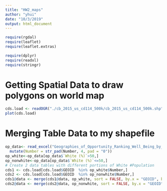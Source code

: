 ---
title: "HW2_maps"
author: "yhui"
date: "10/3/2019"
output: html_document
---

```{r setup, include=FALSE}
require(rgdal)
require(leaflet)
require(leaflet.extras)

require(dplyr)
require(readxl)
require(stringr)
```

# Getting Spatial Data to draw polygons on world map

```{r, loading}
cds.load <- readOGR("./cb_2015_us_cd114_500k/cb_2015_us_cd114_500k.shp", layer = "cb_2015_us_cd114_500k", GDAL1_integer64_policy = TRUE)
plot(cds.load)

```

# Merging Table Data to my shapefile

```{r, merging}
op_data<- read_excel("Geographies_of_Opportunity_Ranking_Well_Being_by_Congressional_District_(114th_Congress).xlsx") %>%
  mutate(Number = str_pad(Number, 4, pad = "0"))
op_white<-op_data[op_data$`White (%)`>50,]
op_nonwhite<-op_data[op_data$`White (%)`<=50,]
# Create 2 data tables with different portions of White #Population
cds1 <- cds.load[cds.load$GEOID  %in% op_white$Number,]
cds2 <- cds.load[cds.load$GEOID  %in% op_nonwhite$Number,]
cds1@data <- merge(cds1@data, op_white, sort = FALSE, by.x = "GEOID", by.y = "Number")
cds2@data <- merge(cds2@data, op_nonwhite, sort = FALSE, by.x = "GEOID", by.y = "Number")
```
